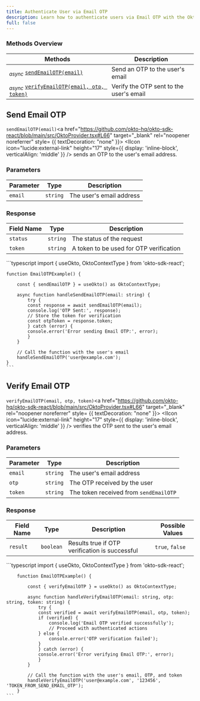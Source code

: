 ```yaml
---
title: Authenticate User via Email OTP
description: Learn how to authenticate users via Email OTP with the Okto SDK.
full: false
---
```




### Methods Overview

| Methods                                                                         | Description              |                 
|---------------------------------------------------------------------------------|---------------------------------|
| <sub><i>async</i></sub> [`sendEmailOTP(email)`](#send-email-otp)                | Send an OTP to the user's email  |
| <sub><i>async</i></sub> [`verifyEmailOTP(email, otp, token)`](#verify-email-otp)| Verify the OTP sent to the user's email|

<div className="method-box">

## Send Email OTP

`sendEmailOTP(email)`<a href="https://github.com/okto-hq/okto-sdk-react/blob/main/src/OktoProvider.tsx#L66" target="_blank" rel="noopener noreferrer" style= {{ textDecoration: "none" }}> <IIcon icon="lucide:external-link" height="17" style={{ display: 'inline-block', verticalAlign: 'middle' }} /></a>  sends an OTP to the user's email address.

### Parameters

| Parameter  | Type          | Description               |
|------------|---------------|---------------------------|
| `email`    | `string`      | The user's email address  |

### Response

<Callout title="Success Response">

| Field Name | Type          | Description                            | 
|------------|---------------|----------------------------------------|
| `status`   | `string`      | The status of the request              |
| `token`    | `string`      | A token to be used for OTP verification|

</Callout>

<Accordions>
<Accordion title="Example">
<Tabs items={['Typescript']}>
  <Tab value="Typescript">
    ```typescript
    import { useOkto, OktoContextType } from 'okto-sdk-react';

    function EmailOTPExample() {

        const { sendEmailOTP } = useOkto() as OktoContextType;

        async function handleSendEmailOTP(email: string) {
            try {
            const response = await sendEmailOTP(email);
            console.log('OTP Sent:', response);
            // Store the token for verification
            const otpToken = response.token;
            } catch (error) {
            console.error('Error sending Email OTP:', error);
            }
        }

        // Call the function with the user's email
        handleSendEmailOTP('user@example.com');
    }
    ```
  </Tab>
</Tabs>
</Accordion>
</Accordions>

</div>

<div className="method-box">

## Verify Email OTP

`verifyEmailOTP(email, otp, token)`<a href="https://github.com/okto-hq/okto-sdk-react/blob/main/src/OktoProvider.tsx#L66" target="_blank" rel="noopener noreferrer" style= {{ textDecoration: "none" }}> <IIcon icon="lucide:external-link" height="17" style={{ display: 'inline-block', verticalAlign: 'middle' }} /></a> verifies the OTP sent to the user's email address.

### Parameters

| Parameter  | Type          | Description                            |
|------------|---------------|----------------------------------------|
| `email`    | `string`      | The user's email address               |
| `otp`      | `string`      | The OTP received by the user           |
| `token`    | `string`      | The token received from `sendEmailOTP` |

### Response

<Callout title="Success Response">

| Field Name | Type          | Description                                    | Possible Values |
|------------|---------------|------------------------------------------------|-----------------|
| `result`   | `boolean`     | Results true if OTP verification is successful | `true`, `false` |

</Callout>

<Accordions>
<Accordion title="Example">
<Tabs items={['Typescript']}>
  <Tab value="Typescript">
    ```typescript
        import { useOkto, OktoContextType } from 'okto-sdk-react';

        function EmailOTPExample() {

            const { verifyEmailOTP } = useOkto() as OktoContextType;

            async function handleVerifyEmailOTP(email: string, otp: string, token: string) {
                try {
                const verified = await verifyEmailOTP(email, otp, token);
                if (verified) {
                    console.log('Email OTP verified successfully');
                    // Proceed with authenticated actions
                } else {
                    console.error('OTP verification failed');
                }
                } catch (error) {
                console.error('Error verifying Email OTP:', error);
                }
            }

            // Call the function with the user's email, OTP, and token
            handleVerifyEmailOTP('user@example.com', '123456', 'TOKEN_FROM_SEND_EMAIL_OTP');
        }
    ```
  </Tab>
</Tabs>
</Accordion>
</Accordions>

</div>